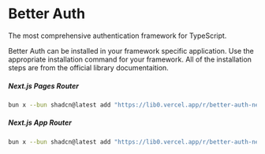 # Better Auth
The most comprehensive authentication framework for TypeScript.

Better Auth can be installed in your framework specific application. Use the appropriate installation command for your framework. All of the installation steps are from the official library documentaition. 

##### Next.js Pages Router
```sh copy
bun x --bun shadcn@latest add "https://lib0.vercel.app/r/better-auth-next-pages.json"
```

##### Next.js App Router
```sh copy
bun x --bun shadcn@latest add "https://lib0.vercel.app/r/better-auth-next-app.json"
```